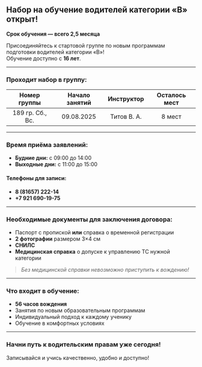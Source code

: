 ## Набор на обучение водителей категории «В» открыт!

**Срок обучения — всего 2,5 месяца**

Присоединяйтесь к стартовой группе по новым программам подготовки водителей категории «В»!  
Обучение доступно с **16 лет**.

---

### Проходит набор в группу:

|   Номер группы   | Начало занятий | Инструктор  | Осталось мест |
| :--------------: | :------------: | :---------: | :-----------: |
| 189 гр. Сб., Вс. |   09.08.2025   | Титов В. А. |    8 мест     |

---

### Время приёма заявлений:

- **Будние дни:** с 09:00 до 14:00
- **Выходные дни:** с 11:00 до 15:00

#### Телефоны для записи:

- **8 (81657) 222-14**
- **+7 921 690-19-75**

---

### Необходимые документы для заключения договора:

- Паспорт с пропиской **или** справка о временной регистрации
- **2 фотографии** размером 3×4 см
- **СНИЛС**
- **Медицинская справка** о допуске к управлению ТС нужной категории

> _Без медицинской справки невозможно приступить к вождению!_

---

### Что входит в обучение:

- **56 часов вождения**
- Занятия по новым образовательным программам
- Индивидуальный подход к каждому ученику
- Обучение в комфортных условиях

---

### Начни путь к водительским правам уже сегодня!

Записывайся и учись качественно, удобно и доступно!
